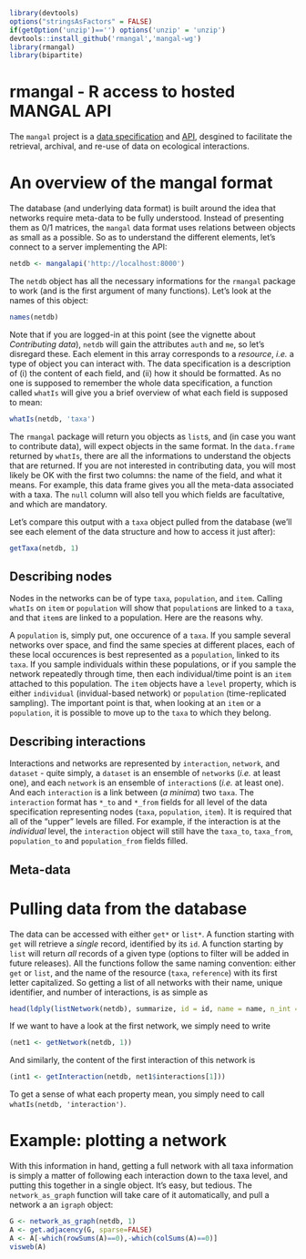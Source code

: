 <!--
%\VignetteEngine{knitr::knitr}
%\VignetteIndexEntry{Basics of rmangal}
-->

```r
library(devtools)
options("stringsAsFactors" = FALSE)
if(getOption('unzip')=='') options('unzip' = 'unzip')
devtools::install_github('rmangal','mangal-wg')
library(rmangal)
library(bipartite)
```
# rmangal - R access to hosted MANGAL API

The `mangal` project is a [data specification][dataspec] and [API], desgined
to facilitate the retrieval, archival, and re-use of data on ecological
interactions.

[API]: http://mangal.uqar.ca/api/v1/?format=json
[dataspec]: http://mangal.uqar.ca/doc/spec/

# An overview of the mangal format

The database (and underlying data format) is built around the idea that
networks require meta-data to be fully understood. Instead of presenting
them as 0/1 matrices, the `mangal` data format uses relations between objects
as small as a possible. So as to understand the different elements, let's
connect to a server implementing the API:

```r
netdb <- mangalapi('http://localhost:8000')
```

The `netdb` object has all the necessary informations for the `rmangal`
package to work (and is the first argument of many functions). Let's look
at the names of this object:

```r
names(netdb)
```

Note that if you are logged-in at this point (see the vignette about
*Contributing data*), `netdb` will gain the attributes `auth` and `me`, so
let's disregard these. Each element in this array corresponds to a *resource*,
*i.e.* a type of object you can interact with. The data specification is
a description of (i) the content of each field, and (ii) how it should be
formatted. As no one is supposed to remember the whole data specification,
a function called `whatIs` will give you a brief overview of what each field
is supposed to mean:

```r
whatIs(netdb, 'taxa')
```

The `rmangal` package will return you objects as `list`s, and (in case you
want to contribute data), will expect objects in the same format. In the
`data.frame` returned by `whatIs`, there are all the informations to understand
the objects that are returned. If you are not interested in contributing data,
you will most likely be OK with the first two columns: the name of the field,
and what it means. For example, this data frame gives you all the meta-data
associated with a taxa. The `null` column will also tell you which fields
are facultative, and which are mandatory.

Let's compare this output with a `taxa` object pulled from the database
(we'll see each element of the data structure and how to access it just after):

```r
getTaxa(netdb, 1)
```

## Describing nodes

Nodes in the networks can be of type `taxa`, `population`, and `item`. Calling
`whatIs` on `item` or `population` will show that `population`s are linked to a
`taxa`, and that `item`s are linked to a population. Here are the reasons why.

A `population` is, simply put, one occurence of a `taxa`. If you sample
several networks over space, and find the same species at different places,
each of these local occurences is best represented as a `population`, linked
to its `taxa`. If you sample individuals within these populations, or if
you sample the network repeatedly through time, then each individual/time
point is an `item` attached to this population. The `item` objects have a
`level` property, which is either `individual` (invidual-based network) or
`population` (time-replicated sampling). The important point is that, when
looking at an `item` or a `population`, it is possible to move up to the
`taxa` to which they belong.

## Describing interactions

Interactions and networks are represented by `interaction`, `network`, and
`dataset` - quite simply, a `dataset` is an ensemble of `network`s (*i.e.*
at least one), and each `network` is an ensemble of `interaction`s (*i.e.*
at least one). And each `interaction` is a link between (*a minima*) two
`taxa`. The `interaction` format has `*_to` and `*_from` fields for all
level of the data specification representing nodes (`taxa`, `population`,
`item`). It is required that all of the "upper" levels are filled. For example,
if the interaction is at the *individual* level, the `interaction` object will
still have the `taxa_to`, `taxa_from`, `population_to` and `population_from`
fields filled.

## Meta-data

# Pulling data from the database

The data can be accessed with either `get*` or `list*`. A function starting with `get` will retrieve a *single* record, identified by its `id`. A function starting by `list` will return *all* records of a given type (options to filter will be added in future releases). All the functions follow the same naming convention: either `get` or `list`, and the name of the resource (`taxa`, `reference`) with its first letter capitalized. So getting a list of all networks with their name, unique identifier, and number of interactions, is as simple as

```r
head(ldply(listNetwork(netdb), summarize, id = id, name = name, n_int = length(interactions)))
```

If we want to have a look at  the first network, we simply need to write

```r
(net1 <- getNetwork(netdb, 1))
```

And similarly, the content of the first interaction of this network is 

```r
(int1 <- getInteraction(netdb, net1$interactions[1]))
```

To get a sense of what each property mean, you simply need to call `whatIs(netdb, 'interaction')`.

# Example: plotting a network

With this information in hand, getting a full network with all taxa information is simply a matter of following each interaction down to the taxa level, and putting this together in a single object. It's easy, but tedious. The `network_as_graph` function will take care of it automatically, and pull a network a an `igraph` object:

```r
G <- network_as_graph(netdb, 1)
A <- get.adjacency(G, sparse=FALSE)
A <- A[-which(rowSums(A)==0),-which(colSums(A)==0)]
visweb(A)
```
